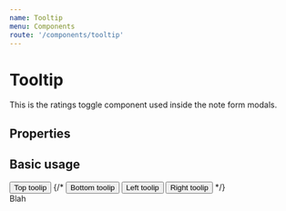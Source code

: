 ```yaml
---
name: Tooltip
menu: Components
route: '/components/tooltip'
---
```





# Tooltip

This is the ratings toggle component used inside the note form modals.
 
## Properties
<Props of={Tooltip} />

## Basic usage

<Playground>
  <Tooltip tipText='Top tooltip' position='bottom'><button>Top toolip</button></Tooltip>
  {/* <Tooltip tipText='Bottom tooltip' position='bottom'><button>Bottom toolip</button></Tooltip>
  <Tooltip tipText='Left tooltip' position='left'><button>Left toolip</button></Tooltip>
  <Tooltip tipText='Right tooltip' position='right'><button>Right toolip</button></Tooltip> */}
  
</Playground>


<div style={{
    position: 'relative',
    width: '500px'
}}>
<StyledTooltip showTip={true}>Blah</StyledTooltip>
</div>